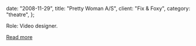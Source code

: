 
  date: "2008-11-29",
  title: "Pretty Woman A/S",
  client: "Fix & Foxy",
  category: "theatre",
};

<Vimeo videoId="59252407" />

Role: Video designer.

[Read more](https://fixfoxy.com/en/pretty-woman-a-s/)
